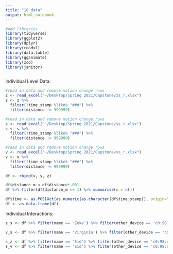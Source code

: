 ```yaml
---
title: "10_data"
output: html_notebook
---
```

```r
#Add libraries
library(tidyverse)
library(ggplot2)
library(dplyr)
library(readxl)
library(data.table)
library(gganimate)
library(zoo)
library(janitor)
```


```r

```

Individual Level Data:

```r
#read in data and remove motion change rows
z <- read_excel("~/Desktop/Spring 2021/Capstone/zs_r.xlsx")
z <- z %>% 
  filter(!time_stamp %like% "###") %>% 
  filter(distance != 999999)
```


```r
#read in data and remove motion change rows
s <- read_excel("~/Desktop/Spring 2021/Capstone/ss_r.xlsx")
s <- s %>% 
  filter(!time_stamp %like% "###") %>%
  filter(distance != 999999)
```


```r
#read in data and remove motion change rows
v <- read_excel("~/Desktop/Spring 2021/Capstone/vs_r.xlsx")
v <- v %>% 
  filter(!time_stamp %like% "###") %>%
  filter(distance != 999999)

```


```r
df <- rbind(v, s, z)
```


```r
df$distance_m <-df$distance*.001
df %>% filter(df$distance_m <= 1) %>% summarise(n = n())
```

```r
df$time <- as.POSIXct(as.numeric(as.character(df$time_stamp)), origin="1970-01-01", 'GMT')
df <- as.data.frame(df)
```


Individual Interactions:

```r
z_s <- df %>% filter(name == 'Zeke') %>% filter(other_device == 'c0:98:e5:42:01:03')
```

```r
v_s <- df %>% filter(name == 'Virginia') %>% filter(other_device == 'c0:98:e5:42:01:03')
```

```r
s_z <- df %>% filter(name == 'Sid') %>% filter(other_device == 'c0:98:e5:42:01:06')
s_v <- df %>% filter(name == 'Sid') %>% filter(other_device == 'c0:98:e5:42:01:07')
```



